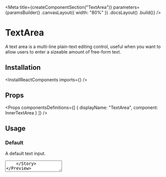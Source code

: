 
<Meta
    title={createComponentSection("TextArea")}
    parameters={paramsBuilder()
        .canvasLayout({ width: "80%" })
        .docsLayout(<ReactComponentsLayout sourcePath="/packages/react-components/src/input/src" />)
        .build()}
/>

# TextArea

A text area is a multi-line plain-text editing control, useful when you want to allow users to enter a sizeable amount of free-form text.

## Installation

<InstallReactComponents imports={<Imports />} />

## Props

<Props
    componentsDefinitions={[
        { displayName: "TextArea", component: InnerTextArea }
    ]}
/>

## Usage

### Default

A default text input.

<Preview>
    <Story name="default">
        <TextArea placeholder="Why should you go to space?" />
    </Story>
</Preview>

### Label

A text area can be identified by a label.

<Preview>
    <Story name="label">
        <Inline>
            <TextArea label="Why should you go to space?" />
            <TextArea label="Why should you go to space?" required />
        </Inline>
    </Story>
</Preview>

### Value

A text area can have a value.

<Preview>
    <Story name="value">
        <TextArea defaultValue="To fly high!" placeholder="Why should you go to space?" />
    </Story>
</Preview>

### Button

A text area can contain a [button](?path=/docs/components-button--default-story).

<Preview>
    <Story name="button">
        <Inline>
            <TextArea button={<IconButton><CrossIcon /></IconButton>} placeholder="Why should you go to space?" />
        </Inline>
    </Story>
</Preview>

### Max Rows

A text are can be limited to a maximum number of rows.

<Preview>
    <Story name="max rows">
        <Inline>
            <TextArea maxRows={5} placeholder="Why should you go to space?" />
        </Inline>
    </Story>
</Preview>

### Size

A text area can vary in size.

Can be set to: `"small"`, `"large"` or omitted.

<Preview>
    <Story name="size">
        <Inline align="end">
            <TextArea size="small" placeholder="Why should you go to space?" />
            <TextArea placeholder="Why should you go to space?" />
            <TextArea size="large" placeholder="Why should you go to space?" />
        </Inline>
    </Story>
</Preview>

### Disabled

A text area can be disabled.

<Preview>
    <Story name="disabled">
        <TextArea disabled placeholder="Why should you go to space?" />
    </Story>
</Preview>

### Readonly

A text area can be readonly.

<Preview>
    <Story name="readonly">
        <TextArea readOnly value="NASA selected SpaceX to develop a lunar optimized Starship to transport crew between lunar orbit and the surface of the Moon as part of NASA’s Artemis program." />
    </Story>
</Preview>

### Loading

A text area can show that it is currently loading data.

<Preview>
    <Story name="loading">
        <TextArea loading />
    </Story>
</Preview>

### Fluid

A text area can take the width of its container.

<Preview>
    <Story name="fluid">
        <TextArea fluid placeholder="Why should you go to space?" />
    </Story>
</Preview>

### Message

A message can be displayed beneath a text area.

<Preview>
    <Story name="help">
        <Inline>
            <TextArea help="Why should we choose you over another candidate?" label="Why should you go to space?" placeholder="When I was young..." />
            <TextArea invalidMessage="Not good enough." validationState="invalid" label="Why should you go to space?" defaultValue="Because it's my dream." />
            <TextArea validMessage="Welcome aboard!" validationState="valid" label="Why should you go to space?" defaultValue="I possess a master's degree in engineering, biological and physical science. I do have over 1,000 hours of jet aircraft air time and I am in great physical condition." />
        </Inline>
    </Story>
</Preview>

### Transparent

A text area can be transparent.

<Preview>
    <Story name="transparent">
        <TextArea variant="transparent" placeholder="Why should you go to space?" />
    </Story>
</Preview>

### Validation

A text input can display a validation state to communicate to the user whether the current value is valid or invalid. Implement your own validation logic in your app and pass either "valid" or "invalid" to the text input via the `validationState` prop.

The example below illustrates how one would validate that a text area doesn't exceed 25 characters (yes it could also be done with maxLength).

<FilePreview filePath="/input/stories/LengthValidation">
    <LengthValidation />
</FilePreview>

<Story
    name="ref"
    parameters={paramsBuilder()
        .excludeFromDocs()
        .build()}
>
    <RefLogger><TextArea /></RefLogger>
</Story>


